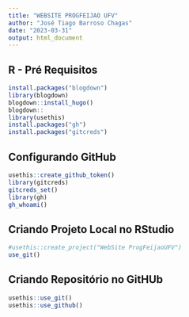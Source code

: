 ```yaml
---
title: "WEBSITE PROGFEIJAO UFV"
author: "José Tiago Barroso Chagas"
date: "2023-03-31"
output: html_document
---
```

## R - Pré Requisitos
```r
install.packages("blogdown")
library(blogdown)
blogdown::install_hugo()
blogdown::
library(usethis)
install.packages("gh")
install.packages("gitcreds")
```

## Configurando GitHub



```r
usethis::create_github_token()
library(gitcreds)
gitcreds_set()
library(gh)
gh_whoami()
```


## Criando Projeto Local no RStudio

```r
#usethis::create_project("WebSite ProgFeijaoUFV")
use_git()

```

## Criando Repositório no GitHUb

```r
usethis::use_git()
usethis::use_github()
```

